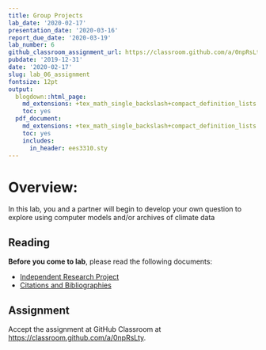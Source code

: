 ```yaml
---
title: Group Projects
lab_date: '2020-02-17'
presentation_date: '2020-03-16'
report_due_date: '2020-03-19'
lab_number: 6
github_classroom_assignment_url: https://classroom.github.com/a/0npRsLty
pubdate: '2019-12-31'
date: '2020-02-17'
slug: lab_06_assignment
fontsize: 12pt
output:
  blogdown::html_page:
    md_extensions: +tex_math_single_backslash+compact_definition_lists
    toc: yes
  pdf_document:
    md_extensions: +tex_math_single_backslash+compact_definition_lists
    toc: yes
    includes:
      in_header: ees3310.sty
---
```

# Overview:

In this lab, you and a partner will begin to develop your own question to explore using computer models and/or archives of climate data

## Reading

**Before you come to lab**, please read the following documents:

* [Independent Research Project](/lab_docs/lab_06_instructions){target="_blank"}
* [Citations and Bibliographies](/lab_docs/lab_06_citations_bibliographies){target="_blank"}

## Assignment

Accept the assignment at GitHub Classroom at <https://classroom.github.com/a/0npRsLty>.
